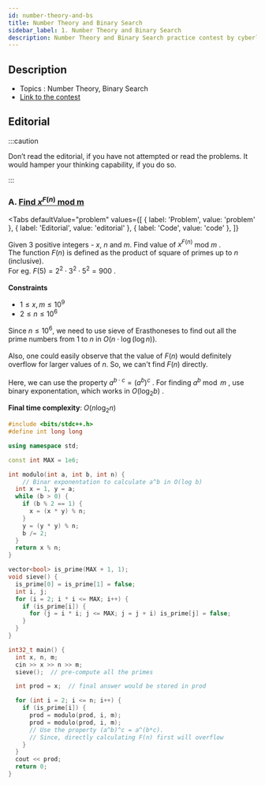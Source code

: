 ```yaml
---
id: number-theory-and-bs
title: Number Theory and Binary Search
sidebar_label: 1. Number Theory and Binary Search
description: Number Theory and Binary Search practice contest by cyberlabs
---
```



## Description

- Topics : Number Theory, Binary Search
- [Link to the contest](https://codeforces.com/contestInvitation/403be2a30c3c4a27382791b091ff1592f23209f9)

## Editorial

:::caution

Don’t read the editorial, if you have not attempted or read the problems. It would hamper your thinking capability, if you do so.

:::

### A. [Find $x^{F(n)}$ mod m](https://codeforces.com/gym/298635/problem/A)

<Tabs
  defaultValue="problem"
  values={[
    { label: 'Problem', value: 'problem' },
    { label: 'Editorial', value: 'editorial' },
    { label: 'Code', value: 'code' },
  ]}
>
<TabItem value="problem">


Given 3 positive integers - $x$, $n$ and $m$. Find value of $x^{F(n)}$ mod $m$ . <br/>
The function $F(n)$ is defined as the product of square of primes up to $n$ (inclusive).<br/>
For eg. $F(5) = 2^2 \cdot 3^2 \cdot 5^2 = 900$ . <br/><br/>
**Constraints**

- $1 \leq  x,m  \leq  10^9$
- $2 \leq  n  \leq  10^6$

</TabItem>
<TabItem value="editorial">


Since $n  \leq  10^6$, we need to use sieve of Erasthoneses to find out all the prime numbers from 1 to $n$ in $O(n\cdot\log(\log n))$. <br /><br />
Also, one could easily observe that the value of $F(n)$ would definitely overflow for larger values of $n$. So, we can't find $F(n)$ directly. <br /><br />
Here, we can use the property $a^{b \cdot c} = {(a^b)}^c$ . For finding ${a^b} \bmod m$ , use binary exponentation, which works in $O(\log_2 b)$ . <br/>

**Final time complexity**: $O(n \log_2 n)$

</TabItem>
<TabItem value="code">


```cpp
#include <bits/stdc++.h>
#define int long long

using namespace std;

const int MAX = 1e6;

int modulo(int a, int b, int n) {
	// Binar exponentation to calculate a^b in O(log b)
  int x = 1, y = a;
  while (b > 0) {
    if (b % 2 == 1) {
      x = (x * y) % n;
    }
    y = (y * y) % n;
    b /= 2;
  }
  return x % n;
}

vector<bool> is_prime(MAX + 1, 1);
void sieve() {
  is_prime[0] = is_prime[1] = false;
  int i, j;
  for (i = 2; i * i <= MAX; i++) {
    if (is_prime[i]) {
      for (j = i * i; j <= MAX; j = j + i) is_prime[j] = false;
    }
  }
}

int32_t main() {
  int x, n, m;
  cin >> x >> n >> m;
  sieve();  // pre-compute all the primes

  int prod = x;  // final answer would be stored in prod

  for (int i = 2; i <= n; i++) {
    if (is_prime[i]) {
      prod = modulo(prod, i, m);
      prod = modulo(prod, i, m);
      // Use the property (a^b)^c = a^(b*c).
      // Since, directly calculating F(n) first will overflow
    }
  }
  cout << prod;
  return 0;
}
```

</TabItem>


</Tabs>



